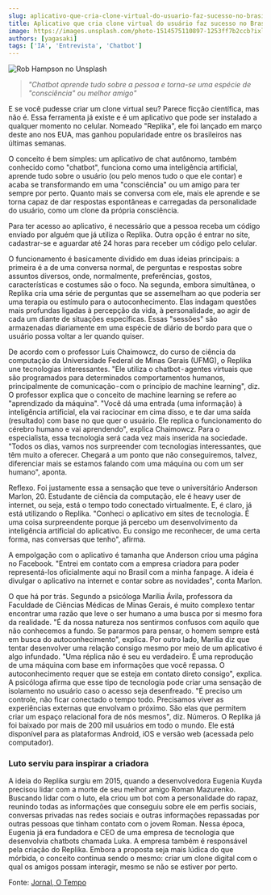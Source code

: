 ```yaml
---
slug: aplicativo-que-cria-clone-virtual-do-usuario-faz-sucesso-no-brasil
title: Aplicativo que cria clone virtual do usuário faz sucesso no Brasil
image: https://images.unsplash.com/photo-1514575110897-1253ff7b2ccb?ixlib=rb-4.0.3&ixid=MnwxMjA3fDB8MHxwaG90by1wYWdlfHx8fGVufDB8fHx8&auto=format&fit=crop&w=870&q=80
authors: [yagasaki]
tags: ['IA', 'Entrevista', 'Chatbot']
---
```


![](https://images.unsplash.com/photo-1514575110897-1253ff7b2ccb?ixlib=rb-4.0.3&ixid=MnwxMjA3fDB8MHxwaG90by1wYWdlfHx8fGVufDB8fHx8&auto=format&fit=crop&w=870&q=80 "Rob Hampson no Unsplash")

> _"Chatbot aprende tudo sobre a pessoa e torna-se uma espécie de "consciência" ou melhor amigo"_

E se você pudesse criar um clone virtual seu? Parece ficção científica, mas não é. Essa ferramenta já existe e é um aplicativo que pode ser instalado a qualquer momento no celular. Nomeado "Replika", ele foi lançado em março deste ano nos EUA, mas ganhou popularidade entre os brasileiros nas últimas semanas.

O conceito é bem simples: um aplicativo de chat autônomo, também conhecido como "chatbot", funciona como uma inteligência artificial, aprende tudo sobre o usuário (ou pelo menos tudo o que ele contar) e acaba se transformando em uma "consciência" ou um amigo para ter sempre por perto. Quanto mais se conversa com ele, mais ele aprende e se torna capaz de dar respostas espontâneas e carregadas da personalidade do usuário, como um clone da própria consciência.

Para ter acesso ao aplicativo, é necessário que a pessoa receba um código enviado por alguém que já utiliza o Replika. Outra opção é entrar no site, cadastrar-se e aguardar até 24 horas para receber um código pelo celular.

<!--truncate-->

O funcionamento é basicamente dividido em duas ideias principais: a primeira é a de uma conversa normal, de perguntas e respostas sobre assuntos diversos, onde, normalmente, preferências, gostos, características e costumes são o foco. Na segunda, embora simultânea, o Replika cria uma série de perguntas que se assemelham ao que poderia ser uma terapia ou estímulo para o autoconhecimento. Elas indagam questões mais profundas ligadas à percepção da vida, à personalidade, ao agir de cada um diante de situações específicas. Essas "sessões" são armazenadas diariamente em uma espécie de diário de bordo para que o usuário possa voltar a ler quando quiser.

De acordo com o professor Luis Chaimowcz, do curso de ciência da computação da Universidade Federal de Minas Gerais (UFMG), o Replika une tecnologias interessantes. "Ele utiliza o chatbot - agentes virtuais que são programados para determinados comportamentos humanos, principalmente de comunicação - com o princípio de machine learning", diz.
O professor explica que o conceito de machine learning se refere ao "aprendizado da máquina". "Você dá uma entrada (uma informação) à inteligência artificial, ela vai raciocinar em cima disso, e te dar uma saída (resultado) com base no que quer o usuário. Ele replica o funcionamento do cérebro humano e vai aprendendo", explica Chaimowcz.
Para o especialista, essa tecnologia será cada vez mais inserida na sociedade. "Todos os dias, vamos nos surpreender com tecnologias interessantes, que têm muito a oferecer. Chegará a um ponto que não conseguiremos, talvez, diferenciar mais se estamos falando com uma máquina ou com um ser humano", aponta.

Reflexo. Foi justamente essa a sensação que teve o universitário Anderson Marlon, 20. Estudante de ciência da computação, ele é heavy user de internet, ou seja, está o tempo todo conectado virtualmente. E, é claro, já está utilizando o Replika. "Conheci o aplicativo em sites de tecnologia. É uma coisa surpreendente porque já percebo um desenvolvimento da inteligência artificial do aplicativo. Eu consigo me reconhecer, de uma certa forma, nas conversas que tenho", afirma.

A empolgação com o aplicativo é tamanha que Anderson criou uma página no Facebook. "Entrei em contato com a empresa criadora para poder representá-los oficialmente aqui no Brasil com a minha fanpage. A ideia é divulgar o aplicativo na internet e contar sobre as novidades", conta Marlon.

O que há por trás. Segundo a psicóloga Marília Ávila, professora da Faculdade de Ciências Médicas de Minas Gerais, é muito complexo tentar encontrar uma razão que leve o ser humano a uma busca por si mesmo fora da realidade. "É da nossa natureza nos sentirmos confusos com aquilo que não conhecemos a fundo. Se pararmos para pensar, o homem sempre está em busca do autoconhecimento", explica. Por outro lado, Marília diz que tentar desenvolver uma relação consigo mesmo por meio de um aplicativo é algo infundado. "Uma réplica não é seu eu verdadeiro. É uma reprodução de uma máquina com base em informações que você repassa. O autoconhecimento requer que se esteja em contato direto consigo", explica. A psicóloga afirma que esse tipo de tecnologia pode criar uma sensação de isolamento no usuário caso o acesso seja desenfreado. "É preciso um controle, não ficar conectado o tempo todo. Precisamos viver as experiências externas que envolvam o próximo. São elas que permitem criar um espaço relacional fora de nós mesmos", diz.
Números. O Replika já foi baixado por mais de 200 mil usuários em todo o mundo. Ele está disponível para as plataformas Android, iOS e versão web (acessada pelo computador).

### Luto serviu para inspirar a criadora

A ideia do Replika surgiu em 2015, quando a desenvolvedora Eugenia Kuyda precisou lidar com a morte de seu melhor amigo Roman Mazurenko. Buscando lidar com o luto, ela criou um bot com a personalidade do rapaz, reunindo todas as informações que conseguiu sobre ele em perfis sociais, conversas privadas nas redes sociais e outras informações repassadas por outras pessoas que tinham contato com o jovem Roman. Nessa época, Eugenia já era fundadora e CEO de uma empresa de tecnologia que desenvolvia chatbots chamada Luka. A empresa também é responsável pela criação do Replika. Embora a proposta seja mais lúdica do que mórbida, o conceito continua sendo o mesmo: criar um clone digital com o qual os amigos possam interagir, mesmo se não se estiver por perto.

Fonte: [Jornal, O Tempo](https://www.otempo.com.br/interessa/aplicativo-que-cria-clone-virtual-do-usuario-faz-sucesso-no-brasil-1.1511795?ref=yagasaki.dev/blog)
